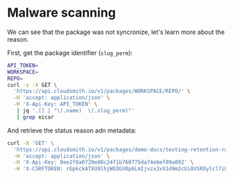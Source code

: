 



# Malware scanning


<BlockImage src={malware} alt=""></BlockImage>


We can see that the package was not syncronize, let's learn more about the reason.

First, get the package identifier (`slug_perm`):

```bash
API_TOKEN=
WORKSPACE=
REPO=
curl -s -X GET \
  'https://api.cloudsmith.io/v1/packages/WORKSPACE/REPO/' \
  -H 'accept: application/json' \
  -H 'X-Api-Key: API_TOKEN' \
   | jq '.[] | "\(.name)  \(.slug_perm)"' 
   | grep eicar
  ```

And retrieve the status reason adn metadata:

```bash
curl -X 'GET' \
  'https://api.cloudsmith.io/v1/packages/demo-docs/testing-retention-rules/IfwsHhsYbTaB/' \
  -H 'accept: application/json' \
  -H 'X-Api-Key: 8ee2f8a0729e00c24f1b760775da74e6ef09a092' \
  -H 'X-CSRFTOKEN: rGpkckATXU9lhjWEOGV0p6LmIjvzx3xX1d9m2cUi8VSRXylcl7iUz3YsGiHYjWgU' | jq '.status_reason'
```